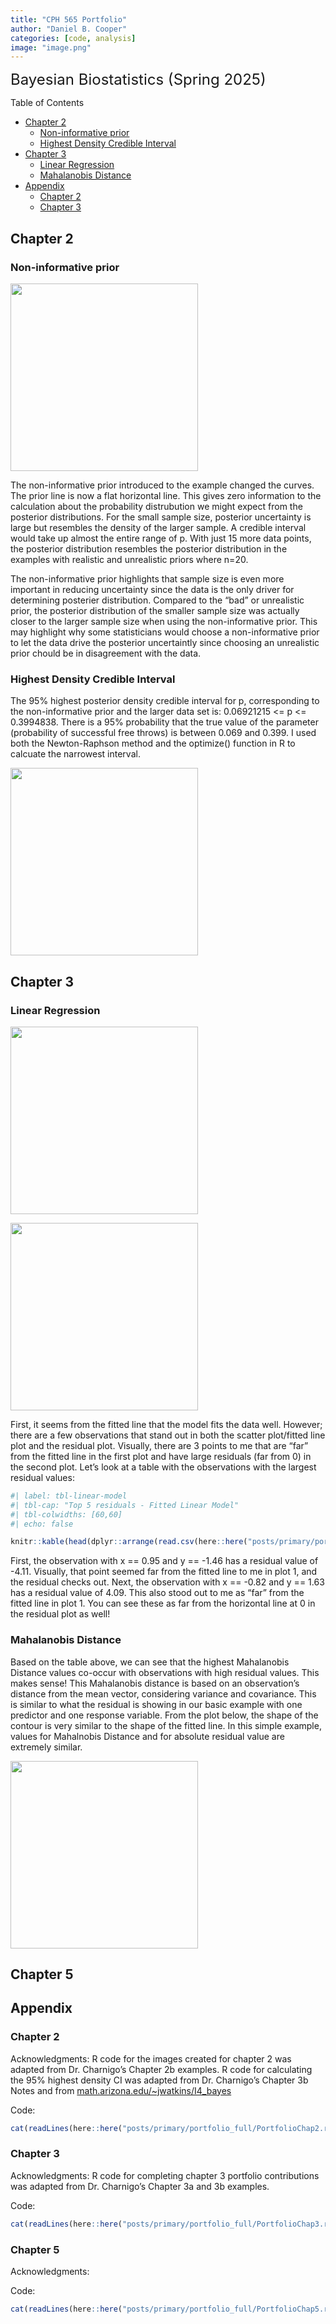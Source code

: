 ```yaml
---
title: "CPH 565 Portfolio"
author: "Daniel B. Cooper"
categories: [code, analysis]
image: "image.png"
---
```


<font size="5"> Bayesian Biostatistics (Spring 2025) </font>

Table of Contents

-   [Chapter 2](#chapter-2)
    -   [Non-informative prior](#non-informative-prior)
    -   [Highest Density Credible Interval](#highest-density-credible-interval)
-   [Chapter 3](#chapter-3)
    -   [Linear Regression](#linear-regression)
    -   [Mahalanobis Distance](#mahalanobis-distance)
-   [Appendix](#appendix)
    -   [Chapter 2](#chapter-2-1)
    -   [Chapter 3](#chapter-3-1)

## Chapter 2 {#chapter-2}

### Non-informative prior {#non-informative-prior}

![](portfolio_full/non-informative-prior.png){width="300"}

The non-informative prior introduced to the example changed the curves. The prior line is now a flat horizontal line. This gives zero information to the calculation about the probability distrubution we might expect from the posterior distributions. For the small sample size, posterior uncertainty is large but resembles the density of the larger sample. A credible interval would take up almost the entire range of p. With just 15 more data points, the posterior distribution resembles the posterior distribution in the examples with realistic and unrealistic priors where n=20.

The non-informative prior highlights that sample size is even more important in reducing uncertainty since the data is the only driver for determining posterier distribution. Compared to the "bad" or unrealistic prior, the posterior distribution of the smaller sample size was actually closer to the larger sample size when using the non-informative prior. This may highlight why some statisticians would choose a non-informative prior to let the data drive the posterior uncertaintly since choosing an unrealistic prior chould be in disagreement with the data.

### Highest Density Credible Interval {#highest-density-credible-interval}

The 95% highest posterior density credible interval for p, corresponding to the non-informative prior and the larger data set is: 0.06921215 \<= p \<= 0.3994838. There is a 95% probability that the true value of the parameter (probability of successful free throws) is between 0.069 and 0.399. I used both the Newton-Raphson method and the optimize() function in R to calcuate the narrowest interval.

![](portfolio_full/95_CI.png){width="300"}

## Chapter 3 {#chapter-3}

### Linear Regression {#linear-regression}

![](portfolio_full/linear-model.png){width="300"}

![](portfolio_full/linear-model-residuals.png){width="300"}

First, it seems from the fitted line that the model fits the data well. However; there are a few observations that stand out in both the scatter plot/fitted line plot and the residual plot. Visually, there are 3 points to me that are "far" from the fitted line in the first plot and have large residuals (far from 0) in the second plot. Let's look at a table with the observations with the largest residual values:

```r
#| label: tbl-linear-model
#| tbl-cap: "Top 5 residuals - Fitted Linear Model"
#| tbl-colwidths: [60,60]
#| echo: false

knitr::kable(head(dplyr::arrange(read.csv(here::here("posts/primary/portfolio_full/linear-model-data.csv")), dplyr::desc(abs_re)), 5))
```

First, the observation with x == 0.95 and y == -1.46 has a residual value of -4.11. Visually, that point seemed far from the fitted line to me in plot 1, and the residual checks out. Next, the observation with x == -0.82 and y == 1.63 has a residual value of 4.09. This also stood out to me as "far" from the fitted line in plot 1. You can see these as far from the horizontal line at 0 in the residual plot as well!

### Mahalanobis Distance {#mahalanobis-distance}

Based on the table above, we can see that the highest Mahalanobis Distance values co-occur with observations with high residual values. This makes sense! This Mahalanobis distance is based on an observation's distance from the mean vector, considering variance and covariance. This is similar to what the residual is showing in our basic example with one predictor and one response variable. From the plot below, the shape of the contour is very similar to the shape of the fitted line. In this simple example, values for Mahalnobis Distance and for absolute residual value are extremely similar.

![](portfolio_full/mdistance-plot.png){width="300"}

## Chapter 5


## Appendix {#appendix}

### Chapter 2 {#chapter-2-1}

Acknowledgments: R code for the images created for chapter 2 was adapted from Dr. Charnigo's Chapter 2b examples. R code for calculating the 95% highest density CI was adapted from Dr. Charnigo's Chapter 3b Notes and from [math.arizona.edu/\~jwatkins/I4_bayes](https://math.arizona.edu/~jwatkins/I4_bayes.pdf)

Code:

```r
cat(readLines(here::here("posts/primary/portfolio_full/PortfolioChap2.r")), sep = "\n")

```

### Chapter 3 {#chapter-3-1}

Acknowledgments: R code for completing chapter 3 portfolio contributions was adapted from Dr. Charnigo's Chapter 3a and 3b examples.

Code:

```r
cat(readLines(here::here("posts/primary/portfolio_full/PortfolioChap3.r")), sep = "\n")

```

### Chapter 5

Acknowledgments:

Code:

```r
cat(readLines(here::here("posts/primary/portfolio_full/PortfolioChap5.r")), sep = "\n")

```
